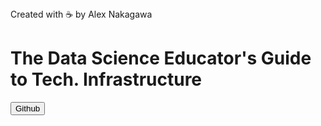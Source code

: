 

<Footer>
    <Text fontFamily='Lato' padding='1em' textAlign='right'>
        Created with ☕️ by Alex Nakagawa
    </Text>
</Footer>

# The Data Science Educator's Guide to Tech. Infrastructure

<Link
    href="https://ucbds-infra.github.io/ds-course-infra-guide/intro.html">
    <Button variant='primary' ml={2}>Github</Button>
</Link>
